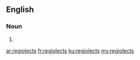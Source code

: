 ==English==

===Noun===
{{head|en|plural}}

# {{plural of|regiolect|lang=en}}

[[ar:regiolects]]
[[fr:regiolects]]
[[ku:regiolects]]
[[my:regiolects]]